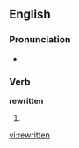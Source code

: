 ==English==

===Pronunciation===
* {{IPA|/ɻi'wrɪtən/}}
*: {{rhymes|ɪtən}}

===Verb===
'''rewritten'''

# {{past participle of|rewrite}}

[[vi:rewritten]]